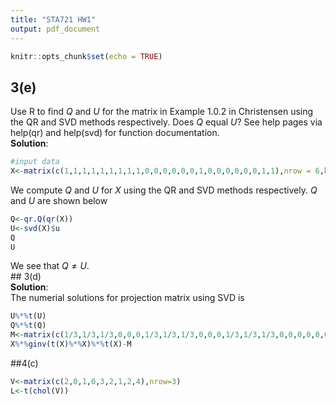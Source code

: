 ```yaml
---
title: "STA721 HW1"
output: pdf_document
---
```


```r
knitr::opts_chunk$set(echo = TRUE)
```

## 3(e)  
Use R to find $Q$ and $U$ for the matrix in Example 1.0.2 in Christensen using the QR and SVD methods respectively. Does $Q$ equal $U$? See help pages via help(qr) and help(svd) for function documentation.  
**Solution**:  
```r
#input data
X<-matrix(c(1,1,1,1,1,1,1,1,1,0,0,0,0,0,0,1,0,0,0,0,0,0,1,1),nrow = 6,byrow = FALSE)
```  
We compute $Q$ and $U$ for $X$ using the QR and SVD methods respectively. $Q$ and $U$ are shown below
```r
Q<-qr.Q(qr(X))
U<-svd(X)$u
Q
U
```  
We see that $Q\neq U$.  
## 3(d)  
**Solution**:  
The numerial solutions for projection matrix using SVD is 
```r
U%*%t(U)
Q%*%t(Q)
M<-matrix(c(1/3,1/3,1/3,0,0,0,1/3,1/3,1/3,0,0,0,1/3,1/3,1/3,0,0,0,0,0,0,1,0,0,0,0,0,0,1/2,1/2,0,0,0,0,1/2,1/2),nrow=6)
X%*%ginv(t(X)%*%X)%*%t(X)-M
```  
##4(c)
```r
V<-matrix(c(2,0,1,0,3,2,1,2,4),nrow=3)
L<-t(chol(V))

```